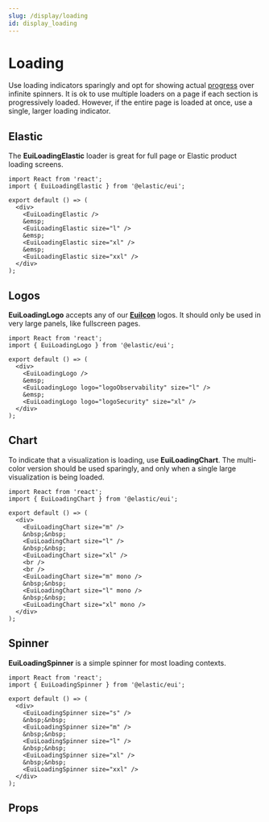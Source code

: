 ```yaml
---
slug: /display/loading
id: display_loading
---
```


# Loading

Use loading indicators sparingly and opt for showing actual [progress](/docs/display/progress#progress-with-values) over infinite spinners. It is ok to use multiple loaders on a page if each section is progressively loaded. However, if the entire page is loaded at once, use a single, larger loading indicator.

## Elastic

The **EuiLoadingElastic** loader is great for full page or Elastic product loading screens.

```tsx interactive
import React from 'react';
import { EuiLoadingElastic } from '@elastic/eui';

export default () => (
  <div>
    <EuiLoadingElastic />
    &emsp;
    <EuiLoadingElastic size="l" />
    &emsp;
    <EuiLoadingElastic size="xl" />
    &emsp;
    <EuiLoadingElastic size="xxl" />
  </div>
);
```

## Logos

**EuiLoadingLogo** accepts any of our [**EuiIcon**](/docs/display/icons#elastic-logos) logos. It should only be used in very large panels, like fullscreen pages.

```tsx interactive
import React from 'react';
import { EuiLoadingLogo } from '@elastic/eui';

export default () => (
  <div>
    <EuiLoadingLogo />
    &emsp;
    <EuiLoadingLogo logo="logoObservability" size="l" />
    &emsp;
    <EuiLoadingLogo logo="logoSecurity" size="xl" />
  </div>
);
```

## Chart

To indicate that a visualization is loading, use **EuiLoadingChart**. The multi-color version should be used sparingly, and only when a single large visualization is being loaded.

```tsx interactive
import React from 'react';
import { EuiLoadingChart } from '@elastic/eui';

export default () => (
  <div>
    <EuiLoadingChart size="m" />
    &nbsp;&nbsp;
    <EuiLoadingChart size="l" />
    &nbsp;&nbsp;
    <EuiLoadingChart size="xl" />
    <br />
    <br />
    <EuiLoadingChart size="m" mono />
    &nbsp;&nbsp;
    <EuiLoadingChart size="l" mono />
    &nbsp;&nbsp;
    <EuiLoadingChart size="xl" mono />
  </div>
);
```

## Spinner

**EuiLoadingSpinner** is a simple spinner for most loading contexts.

```tsx interactive
import React from 'react';
import { EuiLoadingSpinner } from '@elastic/eui';

export default () => (
  <div>
    <EuiLoadingSpinner size="s" />
    &nbsp;&nbsp;
    <EuiLoadingSpinner size="m" />
    &nbsp;&nbsp;
    <EuiLoadingSpinner size="l" />
    &nbsp;&nbsp;
    <EuiLoadingSpinner size="xl" />
    &nbsp;&nbsp;
    <EuiLoadingSpinner size="xxl" />
  </div>
);
```

## Props


<PropTable definition={docgen.EuiLoadingChart} />
<PropTable definition={docgen.EuiLoadingLogo} />
<PropTable definition={docgen.EuiLoadingSpinner} />
<PropTable definition={docgen.EuiLoadingElastic} />
